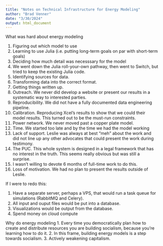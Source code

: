 ```yaml
---
title: "Notes on Technical Infrastructure for Energy Modeling"
author: "Brad Venner"
date: "3/30/2024"
output: html_document
---
```


What was hard about energy modeling

1. Figuring out which model to use
2. Learning to use Julia (i.e. putting long-term goals on par with short-term goals)
3. Deciding how much detail was necesssary for the model
4. We went down the Julia roll-your-own pathway, then went to Switch, but tried to keep the existing Julia code.
5. Identifying sources for data.
6. Transforming data into the correct format.
7. Getting things written up. 
8. Outreach. We never did develop a website or present our results in a systematic way to interested parties.
9. Reproducibility. We did not have a fully documented data engineering pipeline. 
10. Calibration. Reproducing Xcel's results to show that we could their model results. This turned out to be the must-run constraints.
11. Power network. We never moved past a copper plate model.
12. Time. We started too late and by the time we had the model working
13. Lack of support. Leslie was always at best "meh" about the work and did not line up any other advocates that could present the work during testimony.
14. The PUC. This whole system is designed in a legal framework that has no interest in the truth. This seems really obvious but was still a surprise.
15. I wasn't willing to devote 6 months of full-time work to do this.
16. Loss of motivation. We had no plan to present the results outside of Leslie.

If I were to redo this:

1. Have a separate server, perhaps a VPS, that would run a task queue for simulations (RabbitMQ and Celery).
2. All input and ouput files would be put into a database. 
3. Visualizations would be output from the database.
4. Spend money on cloud compute

Why do energy modeling
1. Every time you democratically plan how to create and distribute resources you are building socialism, because you're learning how to do it.
2. In this frame, building energy models is a step towards socialism.
3. Actively weakening capitalism.